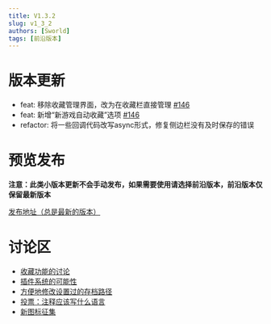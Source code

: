 ```yaml
---
title: V1.3.2
slug: v1_3_2
authors: [Sworld]
tags: [前沿版本]
---
```

# 版本更新
- feat: 移除收藏管理界面，改为在收藏栏直接管理 [#146](https://github.com/mcthesw/game-save-manager/issues/146)
- feat: 新增“新游戏自动收藏”选项 [#146](https://github.com/mcthesw/game-save-manager/issues/146)
- refactor: 将一些回调代码改写async形式，修复侧边栏没有及时保存的错误

# 预览发布
**注意：此类小版本更新不会手动发布，如果需要使用请选择前沿版本，前沿版本仅保留最新版本**

[发布地址（总是最新的版本）](https://github.com/mcthesw/game-save-manager/releases/tag/latest)

# 讨论区
- [收藏功能的讨论](https://github.com/mcthesw/game-save-manager/issues/133)
- [插件系统的可能性](https://github.com/mcthesw/game-save-manager/issues/126)
- [方便地修改设置过的存档路径](https://github.com/mcthesw/game-save-manager/issues/119)
- [投票：注释应该写什么语言](https://github.com/mcthesw/game-save-manager/discussions/33)
- [新图标征集](https://github.com/mcthesw/game-save-manager/discussions/34)